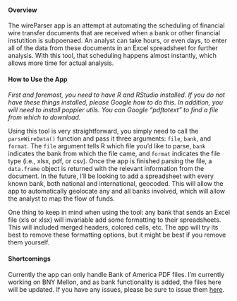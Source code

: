 #### Overview
The wireParser app is an attempt at automating the scheduling of financial wire transfer documents that are received when a bank or other financial instutition is subpoenaed. An analyst can take hours, or even days, to enter all of the data from these documents in an Excel spreadsheet for further analysis. With this tool, that scheduling happens almost instantly, which allows more time for actual analysis. 

#### How to Use the App
*First and foremost, you need to have R and RStudio installed. If you do not have these things installed, please Google how to do this. In addition, you will need to install poppler utils. You can Google "pdftotext" to find a file from which to download.*

Using this tool is very straightforward, you simply need to call the `parseWireData()` function and pass it three arguments: `file`, `bank`, and `format`. The `file` argument tells R which file you'd like to parse, `bank` indicates the bank from which the file came, and `format` indicates the file type (i.e., xlsx, pdf, or csv). Once the app is finished parsing the file, a `data.frame` object is returned with the relevant information from the document. In the future, I'll be looking to add a spreadsheet with every known bank, both national and international, geocoded. This will allow the app to automatically geolocate any and all banks involved, which will allow the analyst to map the flow of funds.

One thing to keep in mind when using the tool: any bank that sends an Excel file (xls or xlsx) will invariable add some formatting to their spreadsheets. This will included merged headers, colored cells, etc. The app will try its best to remove these formatting options, but it might be best if you remove them yourself.

#### Shortcomings

Currently the app can only handle Bank of America PDF files. I'm currently working on BNY Mellon, and as bank functionality is added, the files here will be updated. If you have any issues, please be sure to issue them [here]('https://github.com/theRanalyst/phoneRecords/issues').